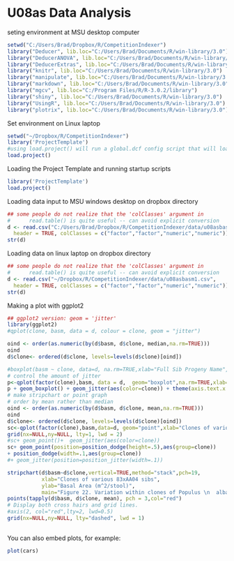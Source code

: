 U08as Data Analysis
========================================================
seting environment at MSU desktop computer
```{r set environment MSU} 
setwd("C:/Users/Brad/Dropbox/R/CompetitionIndexer")
library("Deducer", lib.loc="C:/Users/Brad/Documents/R/win-library/3.0")
library("DeducerANOVA", lib.loc="C:/Users/Brad/Documents/R/win-library/3.0")
library("DeducerExtras", lib.loc="C:/Users/Brad/Documents/R/win-library/3.0")
library("knitr", lib.loc="C:/Users/Brad/Documents/R/win-library/3.0")
library("manipulate", lib.loc="C:/Users/Brad/Documents/R/win-library/3.0")
library("markdown", lib.loc="C:/Users/Brad/Documents/R/win-library/3.0")
library("mgcv", lib.loc="C:/Program Files/R/R-3.0.2/library")
library("shiny", lib.loc="C:/Users/Brad/Documents/R/win-library/3.0")
library("UsingR", lib.loc="C:/Users/Brad/Documents/R/win-library/3.0")
library("plotrix", lib.loc="C:/Users/Brad/Documents/R/win-library/3.0")


```
Set environment on Linux laptop
```{r set environment laptop}
setwd("~/Dropbox/R/CompetitionIndexer")
library('ProjectTemplate')
#using load.project() will run a global.dcf config script that will load a bunch of helper functions, packages, and data sets
load.project()
```
Loading the Project Template and running startup scripts
```{r ProjectTemplate}
library('ProjectTemplate')
load.project()
```

Loading data input to MSU windows desktop on dropbox directory
```{r input data MSU}
## some people do not realize that the 'colClasses' argument in
#      read.table() is quite useful -- can avoid explicit conversion
d <- read.csv("C:/Users/Brad/Dropbox/R/CompetitionIndexer/data/u08asbasm1.csv",
  header = TRUE, colClasses = c("factor","factor","numeric","numeric"))
str(d)
```
Loading data on linux laptop on dropbox directory
```{r input data laptop}
## some people do not realize that the 'colClasses' argument in
#      read.table() is quite useful -- can avoid explicit conversion
d <- read.csv("~/Dropbox/R/CompetitionIndexer/data/u08asbasm1.csv",           
  header = TRUE, colClasses = c("factor","factor","numeric","numeric"))
str(d)
```
Making a plot with ggplot2
```{r ggplot2}
## ggplot2 version: geom = 'jitter'
library(ggplot2)
#qplot(clone, basm, data = d, colour = clone, geom = "jitter")

oind <- order(as.numeric(by(d$basm, d$clone, median,na.rm=TRUE)))
oind
d$clone<- ordered(d$clone, levels=levels(d$clone)[oind])

#boxplot(basm ~ clone, data=d, na.rm=TRUE,xlab="Full Sib Progeny Name",ylab="4-yr basal area (square meters / hectare)",main="U08as-2010 alba clonal Trial (NM6 check clone)") # now it is ordered by median
# control the amount of jitter
p<-qplot(factor(clone),basm, data = d,  geom="boxplot",na.rm=TRUE,xlab="Clone Name",ylab="Basal Area (M^2 / ha)",main="U08as-2010 alba clonal Trial 4-year data (NM6 check clone)")
p + geom_boxplot() + geom_jitter(aes(color=clone)) + theme(axis.text.x = element_text(angle=-90,vjust=0.5, hjust=1))
# make stripchart or point graph
# order by mean rather than median
oind <- order(as.numeric(by(d$basm, d$clone, mean,na.rm=TRUE)))
oind
d$clone<- ordered(d$clone, levels=levels(d$clone)[oind])
sc<-qplot(factor(clone),basm,data=d, geom="point",xlab="Clones of various sibs of 83xAA04",ylab="Basal Area (m^2/stool)",main="Figure 22. Variation within clones of Populus alba family 83xAA04, 4th-yr data" )
grid(nx=NULL,ny=NULL, lty=1, lwd = 2)
#sc+ geom_point()+  geom_jitter(aes(color=clone))
sc+ geom_point(position=position_dodge(height=.5),aes(group=clone))
+ position_dodge(width=.1,aes(group=clone))
#+ geom_jitter(position=position_jitter(width=.1))

stripchart(d$basm~d$clone,vertical=TRUE,method="stack",pch=19,
           xlab="Clones of various 83xAA04 sibs",
           ylab="Basal Area (m^2/stool)",
           main="Figure 22. Variation within clones of Populus \n  alba family 83xAA04, 4th-yr data")
points(tapply(d$basm, d$clone, mean), pch = 3,col="red")
# Display both cross hairs and grid lines.
#axis(2, col="red",lty=2, lwd=0.5)
grid(nx=NULL,ny=NULL, lty="dashed", lwd = 1)
           

```

You can also embed plots, for example:

```{r fig.width=7, fig.height=6}
plot(cars)
```

